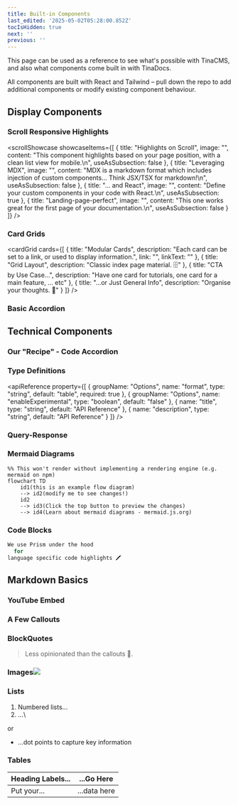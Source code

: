 ```yaml
---
title: Built-in Components
last_edited: '2025-05-02T05:28:00.852Z'
tocIsHidden: true
next: ''
previous: ''
---
```


This page can be used as a reference to see what's possible with TinaCMS, and also what components come built in with TinaDocs.

All components are built with React and Tailwind – pull down the repo to add additional components or modify existing component behaviour.

## Display Components

### Scroll Responsive Highlights

<scrollShowcase
  showcaseItems={[
    {
      title: "Highlights on Scroll",
      image: "",
      content:
        "This component highlights based on your page position, with a clean list view for mobile.\n",
      useAsSubsection: false
    },
    {
      title: "Leveraging MDX",
      image: "",
      content:
        "MDX is a markdown format which includes injection of custom components... Think JSX/TSX for markdown!\n",
      useAsSubsection: false
    },
    {
      title: "... and React",
      image: "",
      content: "Define your custom components in your code with React.\n",
      useAsSubsection: true
    },
    {
      title: "Landing-page-perfect",
      image: "",
      content: "This one works great for the first page of your documentation.\n",
      useAsSubsection: false
    }
  ]}
/>

### Card Grids

<cardGrid
  cards={[
    {
      title: "Modular Cards",
      description:
        "Each card can be set to a link, or used to display information.",
      link: "",
      linkText: ""
    },
    { title: "Grid Layout", description: "Classic index page material. 🗄️" },
    {
      title: "CTA by Use Case...",
      description:
        "Have one card for tutorials, one card for a main feature, ... etc"
    },
    {
      title: "...or Just General Info",
      description: "Organise your thoughts. 🧠"
    }
  ]}
/>

### Basic Accordion

<accordion />

## Technical Components

### Our "Recipe" - Code Accordion

<recipe />

### Type Definitions

<apiReference
  property={[
    {
      groupName: "Options",
      name: "format",
      type: "string",
      default: "table",
      required: true
    },
    {
      groupName: "Options",
      name: "enableExperimental",
      type: "boolean",
      default: "false"
    },
    { name: "title", type: "string", default: "API Reference" },
    { name: "description", type: "string", default: "API Reference" }
  ]}
/>

### Query-Response

<queryResponseTabs />

### Mermaid Diagrams

```mermaid
%% This won't render without implementing a rendering engine (e.g. mermaid on npm)
flowchart TD
    id1(this is an example flow diagram) 
    --> id2(modify me to see changes!)
    id2 
    --> id3(Click the top button to preview the changes)
    --> id4(Learn about mermaid diagrams - mermaid.js.org)
```

### Code Blocks

```javascript
We use Prism under the hood
  for 
language specific code highlights 🖍️
```

## Markdown Basics

### YouTube Embed

<youtube />

### A Few Callouts

<WarningCallout />

### BlockQuotes

> Less opinionated than the callouts 🏴.

### Images![](/img/rico-replacement.jpg)

### Lists

1. Numbered lists...
2. ...\\

or

* ...dot points to capture key information

### Tables

| Heading Labels... | ...Go Here   |
| ----------------- | ------------ |
| Put your...       | ...data here |
